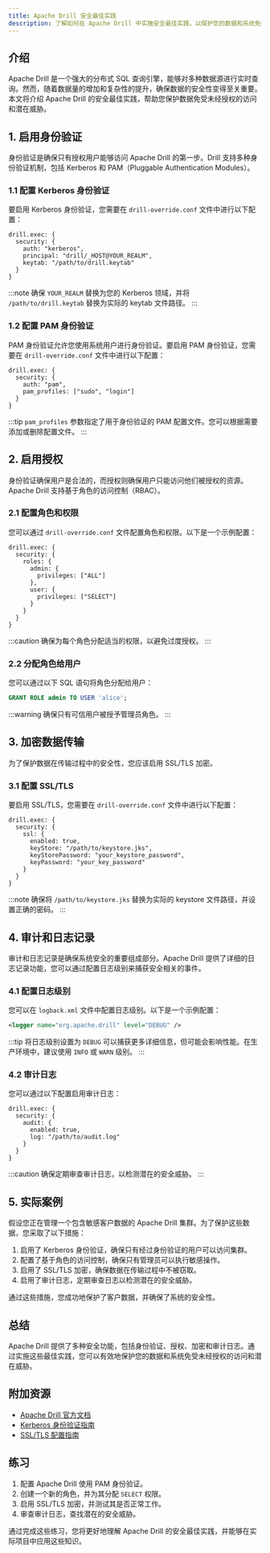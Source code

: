 ```yaml
---
title: Apache Drill 安全最佳实践
description: 了解如何在 Apache Drill 中实施安全最佳实践，以保护您的数据和系统免受未经授权的访问和潜在威胁。
---
```


## 介绍

Apache Drill 是一个强大的分布式 SQL 查询引擎，能够对多种数据源进行实时查询。然而，随着数据量的增加和复杂性的提升，确保数据的安全性变得至关重要。本文将介绍 Apache Drill 的安全最佳实践，帮助您保护数据免受未经授权的访问和潜在威胁。

## 1. 启用身份验证

身份验证是确保只有授权用户能够访问 Apache Drill 的第一步。Drill 支持多种身份验证机制，包括 Kerberos 和 PAM（Pluggable Authentication Modules）。

### 1.1 配置 Kerberos 身份验证

要启用 Kerberos 身份验证，您需要在 `drill-override.conf` 文件中进行以下配置：

```plaintext
drill.exec: {
  security: {
    auth: "kerberos",
    principal: "drill/_HOST@YOUR_REALM",
    keytab: "/path/to/drill.keytab"
  }
}
```

:::note
确保 `YOUR_REALM` 替换为您的 Kerberos 领域，并将 `/path/to/drill.keytab` 替换为实际的 keytab 文件路径。
:::

### 1.2 配置 PAM 身份验证

PAM 身份验证允许您使用系统用户进行身份验证。要启用 PAM 身份验证，您需要在 `drill-override.conf` 文件中进行以下配置：

```plaintext
drill.exec: {
  security: {
    auth: "pam",
    pam_profiles: ["sudo", "login"]
  }
}
```

:::tip
`pam_profiles` 参数指定了用于身份验证的 PAM 配置文件。您可以根据需要添加或删除配置文件。
:::

## 2. 启用授权

身份验证确保用户是合法的，而授权则确保用户只能访问他们被授权的资源。Apache Drill 支持基于角色的访问控制（RBAC）。

### 2.1 配置角色和权限

您可以通过 `drill-override.conf` 文件配置角色和权限。以下是一个示例配置：

```plaintext
drill.exec: {
  security: {
    roles: {
      admin: {
        privileges: ["ALL"]
      },
      user: {
        privileges: ["SELECT"]
      }
    }
  }
}
```

:::caution
确保为每个角色分配适当的权限，以避免过度授权。
:::

### 2.2 分配角色给用户

您可以通过以下 SQL 语句将角色分配给用户：

```sql
GRANT ROLE admin TO USER 'alice';
```

:::warning
确保只有可信用户被授予管理员角色。
:::

## 3. 加密数据传输

为了保护数据在传输过程中的安全性，您应该启用 SSL/TLS 加密。

### 3.1 配置 SSL/TLS

要启用 SSL/TLS，您需要在 `drill-override.conf` 文件中进行以下配置：

```plaintext
drill.exec: {
  security: {
    ssl: {
      enabled: true,
      keyStore: "/path/to/keystore.jks",
      keyStorePassword: "your_keystore_password",
      keyPassword: "your_key_password"
    }
  }
}
```

:::note
确保将 `/path/to/keystore.jks` 替换为实际的 keystore 文件路径，并设置正确的密码。
:::

## 4. 审计和日志记录

审计和日志记录是确保系统安全的重要组成部分。Apache Drill 提供了详细的日志记录功能，您可以通过配置日志级别来捕获安全相关的事件。

### 4.1 配置日志级别

您可以在 `logback.xml` 文件中配置日志级别。以下是一个示例配置：

```xml
<logger name="org.apache.drill" level="DEBUG" />
```

:::tip
将日志级别设置为 `DEBUG` 可以捕获更多详细信息，但可能会影响性能。在生产环境中，建议使用 `INFO` 或 `WARN` 级别。
:::

### 4.2 审计日志

您可以通过以下配置启用审计日志：

```plaintext
drill.exec: {
  security: {
    audit: {
      enabled: true,
      log: "/path/to/audit.log"
    }
  }
}
```

:::caution
确保定期审查审计日志，以检测潜在的安全威胁。
:::

## 5. 实际案例

假设您正在管理一个包含敏感客户数据的 Apache Drill 集群。为了保护这些数据，您采取了以下措施：

1. 启用了 Kerberos 身份验证，确保只有经过身份验证的用户可以访问集群。
2. 配置了基于角色的访问控制，确保只有管理员可以执行敏感操作。
3. 启用了 SSL/TLS 加密，确保数据在传输过程中不被窃取。
4. 启用了审计日志，定期审查日志以检测潜在的安全威胁。

通过这些措施，您成功地保护了客户数据，并确保了系统的安全性。

## 总结

Apache Drill 提供了多种安全功能，包括身份验证、授权、加密和审计日志。通过实施这些最佳实践，您可以有效地保护您的数据和系统免受未经授权的访问和潜在威胁。

## 附加资源

- [Apache Drill 官方文档](https://drill.apache.org/docs/)
- [Kerberos 身份验证指南](https://web.mit.edu/kerberos/)
- [SSL/TLS 配置指南](https://www.openssl.org/docs/)

## 练习

1. 配置 Apache Drill 使用 PAM 身份验证。
2. 创建一个新的角色，并为其分配 `SELECT` 权限。
3. 启用 SSL/TLS 加密，并测试其是否正常工作。
4. 审查审计日志，查找潜在的安全威胁。

通过完成这些练习，您将更好地理解 Apache Drill 的安全最佳实践，并能够在实际项目中应用这些知识。
